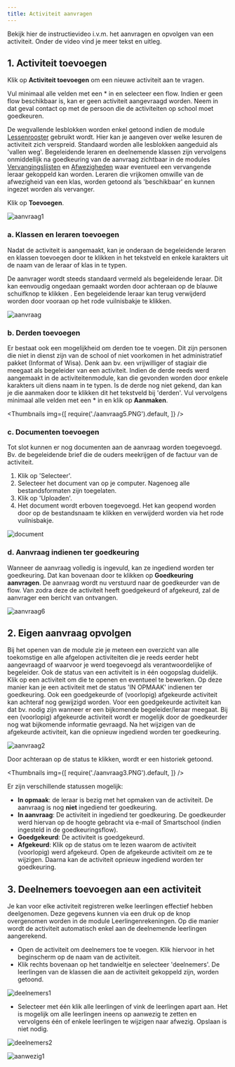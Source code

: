 ```yaml
---
title: Activiteit aanvragen
---
```


Bekijk hier de instructievideo i.v.m. het aanvragen en opvolgen van een activiteit. Onder de video vind je meer tekst en uitleg.

<Youtube url="https://www.youtube.com/embed/cLpQIccHMgM" />

## 1. Activiteit toevoegen

Klik  op **Activiteit toevoegen** om een nieuwe activiteit aan te vragen.

Vul minimaal alle velden met een * in en selecteer een flow. Indien er geen flow beschikbaar is, kan er geen activiteit aangevraagd worden. Neem in dat geval contact op met de persoon die de activiteiten op school moet goedkeuren. 

De wegvallende lesblokken worden enkel getoond indien de module [Lessenrooster](/lessenrooster) gebruikt wordt. Hier kan je aangeven over welke lesuren de activiteit zich verspreid. Standaard worden alle lesblokken aangeduid als 'vallen weg'. Begeleidende leraren en deelnemende klassen zijn vervolgens onmiddellijk na goedkeuring van de aanvraag zichtbaar in de modules [Vervangingslijsten](/vervangingslijsten) en [Afwezigheden](/afwezigheden/afwezigheden/) waar eventueel een vervangende leraar gekoppeld kan worden. Leraren die vrijkomen omwille van de afwezigheid van een klas, worden getoond als 'beschikbaar' en kunnen ingezet worden als vervanger. 


Klik op **Toevoegen**.

![aanvraag1](./aanvraag1.PNG)

### a. Klassen en leraren toevoegen

Nadat de activiteit is aangemaakt, kan je onderaan de begeleidende leraren en klassen toevoegen door te klikken in het tekstveld en enkele karakters uit de naam van de leraar of klas in te typen. 

De aanvrager wordt steeds standaard vermeld als begeleidende leraar. Dit kan eenvoudig ongedaan gemaakt worden door achteraan op de blauwe schuifknop te klikken <LegacyAction img="buttonBlue.PNG"/>. Een begeleidende leraar kan terug verwijderd worden door vooraan op het rode vuilnisbakje te klikken. 
 
![aanvraag](./aanvraag4.PNG)

### b. Derden toevoegen

Er bestaat ook een mogelijkheid om derden toe te voegen. Dit zijn personen die niet in dienst zijn van de school of niet voorkomen in het administratief pakket (Informat of Wisa). Denk aan bv. een vrijwilliger of stagiair die meegaat als begeleider van een activiteit. Indien de derde reeds werd aangemaakt in de activiteitenmodule, kan die gevonden worden door enkele karakters uit diens naam in te typen. Is de derde nog niet gekend, dan kan je die aanmaken door te klikken dit het tekstveld bij 'derden'. Vul vervolgens minimaal alle velden met een * in en klik op **Aanmaken**. 

<Thumbnails img={[
    require('./aanvraag5.PNG').default, 
]} />

### c. Documenten toevoegen

Tot slot kunnen er nog documenten aan de aanvraag worden toegevoegd. Bv. de begeleidende brief die de ouders meekrijgen of de factuur van de activiteit.

1. Klik op 'Selecteer'.
2. Selecteer het document van op je computer. Nagenoeg alle bestandsformaten zijn toegelaten. 
3. Klik op 'Uploaden'. 
4. Het document wordt erboven toegevoegd. Het kan geopend worden door op de bestandsnaam te klikken en verwijderd worden via het rode vuilnisbakje. 


![document](./document.png)

### d. Aanvraag indienen ter goedkeuring

Wanneer de aanvraag volledig is ingevuld, kan ze ingediend worden ter goedkeuring. Dat kan bovenaan door te klikken op **Goedkeuring aanvragen**. De aanvraag wordt nu verstuurd naar de goedkeurder van de flow. Van zodra deze de activiteit heeft goedgekeurd of afgekeurd, zal de aanvrager een bericht van ontvangen. 

![aanvraag6](./aanvraag6.png)


## 2. Eigen aanvraag opvolgen 

Bij het openen van de module zie je meteen een overzicht van alle toekomstige en alle afgelopen activiteiten die je reeds eerder hebt aangevraagd of waarvoor je werd toegevoegd als verantwoordelijke of begeleider. Ook de status van een activiteit is in één oogopslag duidelijk. Klik op een activiteit om die te openen en eventueel te bewerken. Op deze manier kan je een activiteit met de status 'IN OPMAAK' indienen ter goedkeuring. Ook een goedgekeurde of (voorlopig) afgekeurde activiteit kan achteraf nog gewijzigd worden. Voor een goedgekeurde activiteit kan dat bv. nodig zijn wanneer er een bijkomende begeleider/leraar meegaat. Bij een (voorlopig) afgekeurde activiteit wordt er mogelijk door de goedkeurder nog wat bijkomende informatie gevraagd. Na het wijzigen van de afgekeurde activiteit, kan die opnieuw ingediend worden ter goedkeuring.

![aanvraag2](./aanvraag2.PNG)

Door achteraan op de status te klikken, wordt er een historiek getoond. 

<Thumbnails img={[
    require('./aanvraag3.PNG').default, 
]} />

Er zijn verschillende statussen mogelijk:
- **In opmaak**: de leraar is bezig met het opmaken van de activiteit. De aanvraag is nog **niet** ingediend ter goedkeuring.
- **In aanvraag**: De activiteit in ingediend ter goedkeuring. De goedkeurder werd hiervan op de hoogte gebracht via e-mail of Smartschool (indien ingesteld in de goedkeuringsflow). 
- **Goedgekeurd**: De activiteit is goedgekeurd. 
- **Afgekeurd**: Klik op de status om te lezen waarom de activiteit (voorlopig) werd afgekeurd. Open de afgekeurde activiteit om ze te wijzigen. Daarna kan de activiteit opnieuw ingediend worden ter goedkeuring. 

## 3. Deelnemers toevoegen aan een activiteit

Je kan voor elke activiteit registreren welke leerlingen effectief hebben deelgenomen. Deze gegevens kunnen via een druk op de knop overgenomen worden in de module Leerlingenrekeningen. Op die manier wordt de activiteit automatisch enkel aan de deelnemende leerlingen aangerekend. 

- Open de activiteit om deelnemers toe te voegen. Klik hiervoor in het beginscherm op de naam van de activiteit.
- Klik rechts bovenaan op het tandwieltje en selecteer 'deelnemers'. De leerlingen van de klassen die aan de activiteit gekoppeld zijn, worden getoond. 

![deelnemers1](./deelnemers1.png)

- Selecteer met één klik alle leerlingen of vink de leerlingen apart aan. Het is mogelijk om alle leerlingen ineens op aanwezig te zetten en vervolgens één of enkele leerlingen te wijzigen naar afwezig. Opslaan is niet nodig. 

![deelnemers2](./deelnemers2.png)

![aanwezig1](./aanwezig1.PNG)


